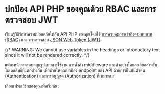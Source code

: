 
# ปกป้อง API PHP ของคุณด้วย RBAC และการตรวจสอบ JWT

เรียนรู้วิธีรักษาความปลอดภัยให้กับ API PHP ของคุณโดยใช้ [การควบคุมการเข้าถึงตามบทบาท (RBAC)](/authorization/role-based-access-control) และการตรวจสอบ [JSON Web Token (JWT)](https://auth.wiki/jwt)

{/* WARNING: We cannot use variables in the headings or introductory text since it will not be rendered correctly. */}

แต่ละหน้าจะครอบคลุมรูปแบบการใช้งาน การตั้งค่า middleware และตัวอย่างโดยละเอียดสำหรับโมเดลสิทธิ์ที่แตกต่างกัน เพื่อช่วยให้คุณปกป้อง endpoint ของ API ด้วยการยืนยันตัวตน (Authentication) และการอนุญาต (Authorization) ที่เหมาะสม

เลือกเฟรมเวิร์กของคุณเพื่อเริ่มต้น:

<MiniGallery />
